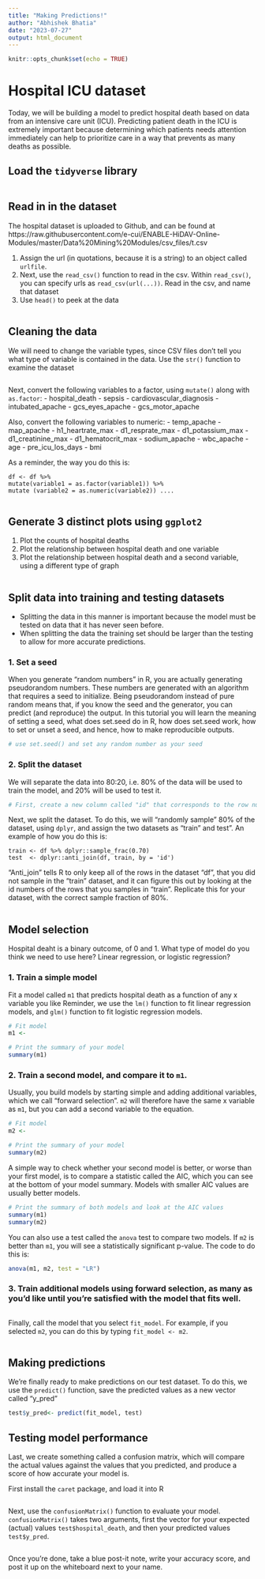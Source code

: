 ```yaml
---
title: "Making Predictions!"
author: "Abhishek Bhatia"
date: "2023-07-27"
output: html_document
---
```


```r
knitr::opts_chunk$set(echo = TRUE)
```

# Hospital ICU dataset
Today, we will be building a model to predict hospital death based on data from an intensive care unit (ICU). Predicting patient death in the ICU is extremely important because determining which patients needs attention immediately can help to prioritize care in a way that prevents as many deaths as possible. 

## Load the `tidyverse` library
```r

```


## Read in in the dataset
The hospital dataset is uploaded to Github, and can be found at https://raw.githubusercontent.com/e-cui/ENABLE-HiDAV-Online-Modules/master/Data%20Mining%20Modules/csv_files/t.csv

1. Assign the url (in quotations, because it is a string) to an object called `urlfile`. 
2. Next, use the `read_csv()` function to read in the csv. Within `read_csv()`, you can specify urls as `read_csv(url(...))`. Read in the csv, and name that dataset
3. Use `head()` to peek at the data

```r

```

## Cleaning the data

We will need to change the variable types, since CSV files don't tell you what type of variable is contained in the data. Use the `str()` function to examine the dataset
```r

```

Next, convert the following variables to a factor, using `mutate()` along with `as.factor`:
- hospital_death
- sepsis
- cardiovascular_diagnosis
- intubated_apache
- gcs_eyes_apache
- gcs_motor_apache

Also, convert the following variables to numeric:
- temp_apache
- map_apache
- h1_heartrate_max
- d1_resprate_max
- d1_potassium_max
- d1_creatinine_max
- d1_hematocrit_max
- sodium_apache
- wbc_apache
- age
- pre_icu_los_days
- bmi


As a reminder, the way you do this is:
```
df <- df %>% 
mutate(variable1 = as.factor(variable1)) %>% 
mutate (variable2 = as.numeric(variable2)) ....

```

```r

```

## Generate 3 distinct plots using `ggplot2`
1. Plot the counts of hospital deaths
2. Plot the relationship between hospital death and one variable
3. Plot the relationship between hospital death and a second variable, using a different type of graph 

```r

```

## Split data into training and testing datasets
- Splitting the data in this manner is important because the model must be tested on data that it has never seen before. 
- When splitting the data the training set should be larger than the testing to allow for more accurate predictions.

### 1. Set a seed
When you generate “random numbers” in R, you are actually generating pseudorandom numbers. These numbers are generated with an algorithm that requires a seed to initialize. Being pseudorandom instead of pure random means that, if you know the seed and the generator, you can predict (and reproduce) the output. In this tutorial you will learn the meaning of setting a seed, what does set.seed do in R, how does set.seed work, how to set or unset a seed, and hence, how to make reproducible outputs.

```r
# use set.seed() and set any random number as your seed
```

### 2. Split the dataset
We will separate the data into 80:20, i.e. 80% of the data will be used to train the model, and 20% will be used to test it.

```r
# First, create a new column called "id" that corresponds to the row number. To do this, (assuming your dataset is called df), we can write "df$id <- 1:nrow(df)". This means, create a new id column in the dataset "df", starting from 1, till the number of rows in the dataframe df. Replicate this to create an id column for your dataset


```

Next, we split the dataset. To do this, we will "randomly sample" 80% of the dataset, using `dplyr`, and assign the two datasets as "train" and test". An example of how you do this is:

```
train <- df %>% dplyr::sample_frac(0.70)
test  <- dplyr::anti_join(df, train, by = 'id')
```
"Anti_join" tells R to only keep all of the rows in the dataset "df", that you did not sample in the "train" dataset, and it can figure this out by looking at the id numbers of the rows that you samples in "train". Replicate this for your dataset, with the correct sample fraction of 80%. 

```r

```


## Model selection
Hospital deaht is a binary outcome, of 0 and 1. What type of model do you think we need to use here? Linear regression, or logistic regression?

### 1. Train a simple model 

Fit a model called `m1` that predicts hospital death as a function of any x variable you like
Reminder, we use the `lm()` function to fit linear regression models, and `glm()` function to fit logistic regression models.

```r
# Fit model
m1 <- 

# Print the summary of your model
summary(m1)
```

### 2. Train a second model, and compare it to `m1`.

Usually, you build models by starting simple and adding additional variables, which we call "forward selection". `m2` will therefore have the same x variable as `m1`, but you can add a second variable to the equation.

```r
# Fit model
m2 <- 

# Print the summary of your model
summary(m2)
```
A simple way to check whether your second model is better, or worse than your first model, is to compare a statistic called the AIC, which you can see at the bottom of your model summary. Models with smaller AIC values are usually better models. 

```r
# Print the summary of both models and look at the AIC values
summary(m1)
summary(m2)
```

You can also use a test called the `anova` test to compare two models. If `m2` is better than `m1`, you will see a statistically significant p-value. The code to do this is:
```r
anova(m1, m2, test = "LR")
```


### 3. Train additional models using forward selection, as many as you'd like until you're satisfied with the model that fits well.

```r

```


Finally, call the model that you select `fit_model`. For example, if you selected `m2`, you can do this by typing `fit_model <- m2`.

```r

```

## Making predictions
We're finally ready to make predictions on our test dataset. To do this, we use the `predict()` function, save the predicted values as a new vector called "y_pred"

```r
test$y_pred<- predict(fit_model, test)
```


## Testing model performance
Last, we create something called a confusion matrix, which will compare the actual values against the values that you predicted, and produce a score of how accurate your model is. 

First install the `caret` package, and load it into R

```r

```

Next, use the `confusionMatrix()` function to evaluate your model. `confusionMatrix()` takes two arguments, first the vector for your expected (actual) values `test$hospital_death`, and then your predicted values `test$y_pred`.

```r

```

Once you're done, take a blue post-it note, write your accuracy score, and post it up on the whiteboard next to your name. 

